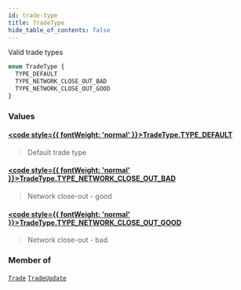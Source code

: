 ```yaml
---
id: trade-type
title: TradeType
hide_table_of_contents: false
---
```








Valid trade types

```graphql
enum TradeType {
  TYPE_DEFAULT
  TYPE_NETWORK_CLOSE_OUT_BAD
  TYPE_NETWORK_CLOSE_OUT_GOOD
}
```


### Values

#### [<code style={{ fontWeight: 'normal' }}>TradeType.<b>TYPE_DEFAULT</b></code>](#) 
> Default trade type
> 

#### [<code style={{ fontWeight: 'normal' }}>TradeType.<b>TYPE_NETWORK_CLOSE_OUT_BAD</b></code>](#) 
> Network close-out - good
> 

#### [<code style={{ fontWeight: 'normal' }}>TradeType.<b>TYPE_NETWORK_CLOSE_OUT_GOOD</b></code>](#) 
> Network close-out - bad
> 



### Member of

[`Trade`](/testnet/api/graphql/objects/trade)  <Badge class="secondary" text="object"/><Bullet />[`TradeUpdate`](/testnet/api/graphql/objects/trade-update)  <Badge class="secondary" text="object"/>



